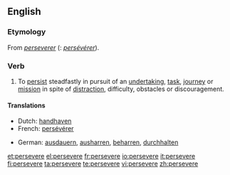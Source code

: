 ==English==

===Etymology===
From {{etyl|fro}} ''[[perseverer]]'' ({{etyl|fr}}: ''[[persévérer]]'').

===Verb===
{{en-verb|persever|ing}}

# To [[persist]] steadfastly in pursuit of an [[undertaking]], [[task]], [[journey]] or [[mission]] in spite of [[distract]]ion, difficulty, obstacles or discouragement.

====Translations====
{{trans-top|To persist steadfastly}}
* Dutch: [[handhaven]]
* French: [[persévérer]]
{{trans-mid}}
* German: [[ausdauern]], [[ausharren]], [[beharren]], [[durchhalten]]
{{trans-bottom}}

[[et:persevere]]
[[el:persevere]]
[[fr:persevere]]
[[io:persevere]]
[[it:persevere]]
[[fi:persevere]]
[[ta:persevere]]
[[te:persevere]]
[[vi:persevere]]
[[zh:persevere]]